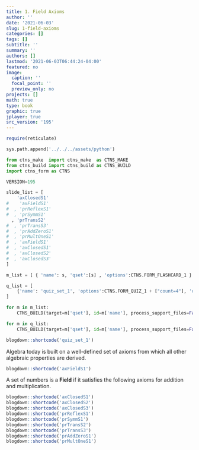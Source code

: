 ```yaml
---
title: 1. Field Axioms
author: ''
date: '2021-06-03'
slug: 1-field-axioms
categories: []
tags: []
subtitle: ''
summary: ''
authors: []
lastmod: '2021-06-03T06:44:24-04:00'
featured: no
image:
  caption: ''
  focal_point: ''
  preview_only: no
projects: []
math: true
type: book
graphic: true
jplayer: true
src_version: '195'
---
```

```r
require(reticulate)
```

```python
sys.path.append('../../../assets/python')

from ctns_make  import ctns_make  as CTNS_MAKE
from ctns_build import ctns_build as CTNS_BUILD
import ctns_form as CTNS

VERSION=195
```

```python
slide_list = [
    'axClosedS1'
#    'axFieldS1'
#  , 'prReflexS1'
#  , 'prSymmS1'
  , 'prTransS2'
#  , 'prTransS3'
#  , 'prAddZeroS1'
#  , 'prMultOneS1'
#  , 'axFieldS1'
#  , 'axClosedS1'
#  , 'axClosedS2'
#  , 'axClosedS3' 
]

m_list = [ { 'name': s, 'qset':[s] , 'options':CTNS.FORM_FLASHCARD_1 } for s in slide_list ]

q_list = [
    {'name': 'quiz_set_1', 'options':CTNS.FORM_QUIZ_1 + ["count=4"], 'qset': [ 'axClosedS1', 'prReflexS1', 'prSymmS1', 'prTransS2' ]}
]
```

```python
for m in m_list:
    CTNS_BUILD(target=m['qset'], id=m['name'], process_support_files=False, version=VERSION, write_image=False, image_target=m['name'], opt_ctns = m['options'], encrypt=False)
```

```python
for m in q_list:
    CTNS_BUILD(target=m['qset'], id=m['name'], process_support_files=False, version=VERSION, write_image=False, image_target=m['name'], opt_ctns = m['options'], encrypt=False)
```

```r
blogdown::shortcode('quiz_set_1')
```

Algebra today is built on a well-defined set of axioms from which all other algebraic properties are derived.

```r
blogdown::shortcode('axFieldS1')
```

A set of numbers is a **Field** if it satisfies the following axioms for addition and multiplication.

```r
blogdown::shortcode('axClosedS1')
blogdown::shortcode('axClosedS2')
blogdown::shortcode('axClosedS3')
blogdown::shortcode('prReflexS1')
blogdown::shortcode('prSymmS1')
blogdown::shortcode('prTransS2')
blogdown::shortcode('prTransS3')
blogdown::shortcode('prAddZeroS1')
blogdown::shortcode('prMultOneS1')
```
